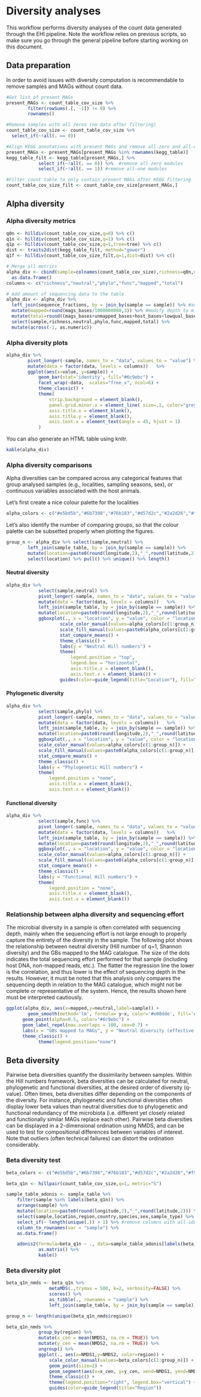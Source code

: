 # Diversity analyses

This workflow performs diversity analyses of the count data generated through the EHI pipeline. Note the workflow relies on previous scripts, so make sure you go through the general pipeline before starting working on this document.

## Data preparation

In order to avoid issues with diversity computation is recommendable to remove samples and MAGs without count data.

```r
#Get list of present MAGs
present_MAGs <- count_table_cov_size %>%
		filter(rowSums(.[, -1]) != 0) %>%
		rownames()

#Remove samples with all zeros (no data after filtering)
count_table_cov_size <- count_table_cov_size %>%
  select_if(~!all(. == 0))

#Align KEGG annotations with present MAGs and remove all-zero and all-one traits
present_MAGs <- present_MAGs[present_MAGs %in% rownames(kegg_table)]
kegg_table_filt <- kegg_table[present_MAGs,] %>%
			select_if(~!all(. == 0)) %>%  #remove all-zero modules
			select_if(~!all(. == 1)) #remove all-one modules

#Filter count table to only contain present MAGs after KEGG filtering
count_table_cov_size_filt <- count_table_cov_size[present_MAGs,]
```

## Alpha diversity

### Alpha diversity metrics{-}

```r
q0n <- hilldiv(count_table_cov_size,q=0) %>% c()
q1n <- hilldiv(count_table_cov_size,q=1) %>% c()
q1p <- hilldiv(count_table_cov_size,q=1,tree=tree) %>% c()
dist <- traits2dist(kegg_table_filt, method="gower")
q1f <- hilldiv(count_table_cov_size_filt,q=1,dist=dist) %>% c()

# Merge all metrics
alpha_div <- cbind(sample=colnames(count_table_cov_size),richness=q0n,neutral=round(q1n,3),phylo=round(q1p,3),func=round(q1f,3)) %>%
  as.data.frame()
columns <- c("richness","neutral","phylo","func","mapped","total")

# Add amount of sequencing data to the table
alpha_div <- alpha_div %>%
  left_join(sequence_fractions, by = join_by(sample == sample)) %>% #add sequencing depth information
  mutate(mapped=round(mags_bases/1000000000,3)) %>% #modify depth to million reads
  mutate(total=round((mags_bases+unmapped_bases+host_bases+lowqual_bases)/1000000000,3)) %>%
  select(sample,richness,neutral,phylo,func,mapped,total) %>%
  mutate(across(-1, as.numeric))
```

### Alpha diversity plots{-}

```r
alpha_div %>%
		pivot_longer(-sample, names_to = "data", values_to = "value") %>%
		mutate(data = factor(data, levels = columns))	%>%
		ggplot(aes(x=value, y=sample)) +
			geom_bar(stat='identity', fill="#6c9ebc") +
			facet_wrap(~data,  scales="free_x", ncol=6) +
			theme_classic() +
			theme(
				strip.background = element_blank(),
				panel.grid.minor.x = element_line( size=.1, color="grey" ),
				axis.title.x = element_blank(),
				axis.title.y = element_blank(),
				axis.text.x = element_text(angle = 45, hjust = 1)
			)
```

You can also generate an HTML table using knitr.

```r
kable(alpha_div)
```

### Alpha diversity comparisons{-}
Alpha diversities can be compared across any categorical features that group analysed samples (e.g., localities, sampling seasons, sex), or continuous variables associated with the host animals.

Let's first create a nice colour palette for the localities
```r
alpha_colors <- c("#e5bd5b","#6b7398","#76b183","#d57d2c","#2a2d26","#f9d4cc","#3c634e","#ea68c3")
```

Let's also identify the number of comparing groups, so that the colour palette can be subsetted properly when plotting the figures.
```r
group_n <- alpha_div %>% select(sample,neutral) %>%
		left_join(sample_table, by = join_by(sample == sample)) %>%
		mutate(location=paste0(round(longitude,2),"_",round(latitude,2))) %>%
		select(location) %>% pull() %>% unique() %>% length()
```

#### Neutral diversity{-}
```r
alpha_div %>%
			select(sample,neutral) %>%
			pivot_longer(-sample, names_to = "data", values_to = "value") %>%
			mutate(data = factor(data, levels = columns))	%>%
			left_join(sample_table, by = join_by(sample == sample)) %>%
			mutate(location=paste0(round(longitude,2),"_",round(latitude,2))) %>%
			ggboxplot(., x = "location", y = "value", color = "location", fill="location") +
					scale_color_manual(values=alpha_colors[c(1:group_n)]) +
					scale_fill_manual(values=paste0(alpha_colors[c(1:group_n)],"50")) +
					stat_compare_means() +
					theme_classic() +
					labs(y = "Neutral Hill numbers") +
					theme(
						legend.position = "top",
						legend.box = "horizontal",
						axis.title.x = element_blank(),
						axis.text.x = element_blank()) +
					guides(color=guide_legend(title="Location"), fill="none")
```

#### Phylogenetic diversity{-}
```r
alpha_div %>%
			select(sample,phylo) %>%
			pivot_longer(-sample, names_to = "data", values_to = "value") %>%
			mutate(data = factor(data, levels = columns))	%>%
			left_join(sample_table, by = join_by(sample == sample)) %>%
			mutate(location=paste0(round(longitude,2),"_",round(latitude,2))) %>%
			ggboxplot(., x = "location", y = "value", color = "location", fill="location") +
			scale_color_manual(values=alpha_colors[c(1:group_n)]) +
			scale_fill_manual(values=paste0(alpha_colors[c(1:group_n)],"50")) +
			stat_compare_means() +
			theme_classic() +
			labs(y = "Phylogenetic Hill numbers") +
			theme(
				legend.position = "none",
				axis.title.x = element_blank(),
				axis.text.x = element_blank())
```

#### Functional diversity{-}
```r
alpha_div %>%
			select(sample,func) %>%
			pivot_longer(-sample, names_to = "data", values_to = "value") %>%
			mutate(data = factor(data, levels = columns))	%>%
			left_join(sample_table, by = join_by(sample == sample)) %>%
			mutate(location=paste0(round(longitude,2),"_",round(latitude,2))) %>%
			ggboxplot(., x = "location", y = "value", color = "location", fill="location") +
			scale_color_manual(values=alpha_colors[c(1:group_n)]) +
			scale_fill_manual(values=paste0(alpha_colors[c(1:group_n)],"50")) +
			stat_compare_means() +
			theme_classic() +
			labs(y = "Functional Hill numbers") +
			theme(
				legend.position = "none",
				axis.title.x = element_blank(),
				axis.text.x = element_blank())
```

### Relationship between alpha diversity and sequencing effort{-}
The microbial diversity in a sample is often correlated with sequencing depth, mainly when the sequencing effort is not large enough to properly capture the entirety of the diversity in the sample. The following plot shows the relationship between neutral diversity (Hill number of q=1, Shannon diversity) and the GBs mapped to the MAG catalogue. The size of the dots indicates the total sequencing effort performed for that sample (including host DNA, non-mapped reads, etc.). The flatter the regression line the lower is the correlation, and thus lower is the effect of sequencing depth in the results. However, it must be noted that this analysis only compares the sequencing depth in relation to the MAG catalogue, which might not be complete or representative of the system. Hence, the results shown here must be interpreted cautiously.

```r
ggplot(alpha_div, aes(x=mapped,y=neutral,label=sample)) +
  		geom_smooth(method='lm', formula= y~x, color='#e08dde', fill='#e08dde') +
      geom_point(alpha=0.5, color="#6c9ebc") +
      geom_label_repel(max.overlaps = 100, cex=0.7) +
      labs(x = "GBs mapped to MAGs", y = "Neutral diversity (effective number of MAGs)") +
      theme_classic() +
			theme(legend.position="none")
```

## Beta diversity

Pairwise beta diversities quantify the dissimilarity between samples. Within the Hill numbers framework, beta diversities can be calculated for neutral, phylogenetic and functional diversities, at the desired order of diversity (q-value). Often times, beta diversities differ depending on the components of the diversity. For instance, phylogenetic and functional diversities often display lower beta values than neutral diversities due to phylogenetic and functional redundancy of the microbiota (i.e. different yet closely related and functionally similar MAGs replace each other). Pairwise beta diversities can be displayed in a 2-dimensional ordination using NMDS, and can be used to test for compositional differences between variables of interest. Note that outliers (often technical failures) can distort the ordination considerably.

### Beta diversity test{-}

```r
beta_colors <- c("#e5bd5b","#6b7398","#76b183","#d57d2c","#2a2d26","#f9d4cc","#3c634e","#ea68c3")
```

```r
beta_q1n <- hillpair(count_table_cov_size,q=1, metric="S")
```

```r
sample_table_adonis <- sample_table %>%
	filter(sample %in% labels(beta_q1n)) %>%
	arrange(sample) %>%
	mutate(location=paste0(round(longitude,2),"_",round(latitude,2))) %>%
	select(sample,location,region,country,species,sex,sample_type) %>%
	select_if(~ length(unique(.)) > 1) %>% #remove columns with all-identical values
	column_to_rownames(var = "sample") %>%
	as.data.frame()
```

```r
	adonis2(formula=beta_q1n ~ ., data=sample_table_adonis[labels(beta_q1n),], permutations=999) %>%
			as.matrix() %>%
			kable()
```

### Beta diversity plot{-}

```r
beta_q1n_nmds <- beta_q1n %>%
				metaMDS(.,trymax = 500, k=2, verbosity=FALSE) %>%
				scores() %>%
				as_tibble(., rownames = "sample") %>%
				left_join(sample_table, by = join_by(sample == sample))
```

```r
group_n <- length(unique(beta_q1n_nmds$region))

beta_q1n_nmds %>%
			group_by(region) %>%
			mutate(x_cen = mean(NMDS1, na.rm = TRUE)) %>%
			mutate(y_cen = mean(NMDS2, na.rm = TRUE)) %>%
			ungroup() %>%
			ggplot(., aes(x=NMDS1,y=NMDS2, color=region)) +
				scale_color_manual(values=beta_colors[c(1:group_n)]) +
				geom_point(size=2) +
				geom_segment(aes(x=x_cen, y=y_cen, xend=NMDS1, yend=NMDS2), alpha=0.2) +
				theme_classic() +
				theme(legend.position="right", legend.box="vertical") +
				guides(color=guide_legend(title="Region"))
```
